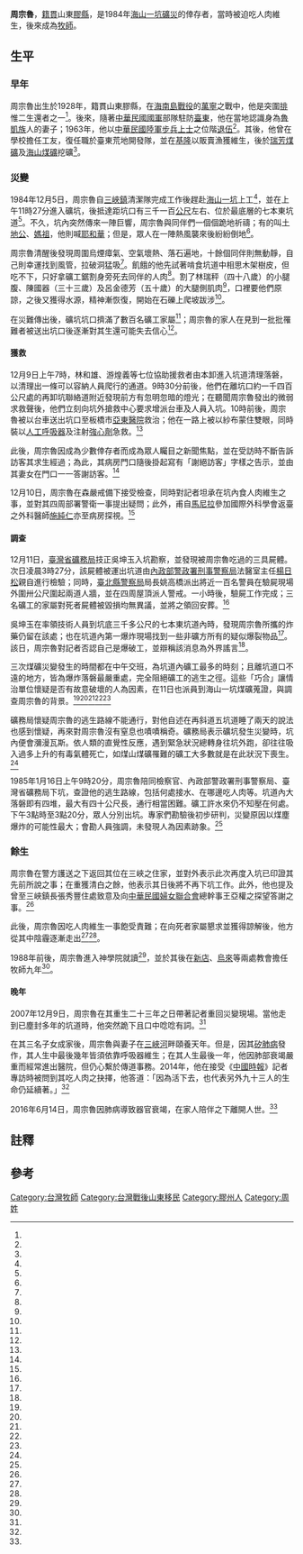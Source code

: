 {{Infobox Person
| name   =周宗魯
| real_name= 
| image     = 
| image_size     = 
| caption  = 
| birth_date  =  1928年
| ancestor =[[山東省_(中華民國)|山東]][[膠縣|膠縣]]
| birth_place = {{CHN-1928}}
| death_date  = {{death date and age|2016|6|14|1928}}
| death_place = {{TWN}}[[新北市|新北市]][[三峽區|三峽區]]
| death_cause = [[器官衰竭|器官衰竭]]
| nationality = {{ROC}}
| occupation =礦工、牧師
|alma_mater = 
| office = 
| term_start = 
| term_end = 
| spouse = 
| children= 
|known for=倖存於海山一坑礦災
|家鄉 =
}}

'''周宗魯'''{{BD|1928年||2016年|6月14日|}}，[[籍贯|籍貫]]山東[[胶县|膠縣]]，是1984年[[海山煤礦災變|海山一坑礦災]]的倖存者，當時被迫吃人肉維生，後來成為[[牧師|牧師]]。

==生平==
===早年===
周宗魯出生於1928年，籍貫山東膠縣，在[[海南島戰役|海南島戰役]]的[[万宁市|萬寧]]之戰中，他是突圍[[排|排]]惟二生還者之一<ref name="張志勤" />。後來，隨著[[中華民國國軍|中華民國國軍]]部隊駐防[[臺東縣|臺東]]，他在當地認識身為[[魯凱族|魯凱族]]人的妻子；1963年，他以[[中華民國陸軍|中華民國陸軍]][[步兵|步兵]][[上士|上士]]之位階[[退伍軍人|退伍]]<ref name="曾伯加" />。其後，他曾在學校擔任工友，復任職於臺東荒地開發隊，並在[[基隆|基隆]]以販賣漁獲維生，後於[[瑞芳區|瑞芳煤礦]]及[[海山煤礦|海山煤礦]]挖礦<ref name="張志勤"/>。

===災變===

1984年{{efn|[[1984年臺灣|1984年]]在6月20日、7月10日、12月5日，[[台北縣|台北縣]][[土城區|土城鄉]]海山煤礦、[[瑞芳鎮|瑞芳鎮]][[煤山煤礦礦災|煤山煤礦]]、[[三峽鎮|三峽鎮]]海山一坑煤礦，此三座[[台灣煤礦|台灣煤礦]]接連發生3次礦災，死亡人數共近300人，震驚全國<ref name="張志勤"/>。11月27日三峽消防分隊及12月3日海山一坑礦方，均接獲將發生礦災的警告電話<ref name="海一災"/>。}}12月5日，周宗魯自[[三峽鎮|三峽鎮]]清潔隊完成工作後趕赴[[海山煤礦|海山一坑]]上工<ref name="黃福其" />，並在上午11時27分進入礦坑，後抵達距坑口有三千一百[[公尺|公尺]]左右、位於最底層的七本東坑道{{efn|同年11月27日，七本東坑道就發生引爆炸藥誤失事件，造成兩名礦工受傷，未查出是何人引爆誤失<ref name="尋找"/>。}}<ref name="賴始全" />。不久，坑內突然傳來一陣巨響，周宗魯與同伴們一個個跪地祈禱；有的叫[[土地公|土地公]]、[[媽祖|媽祖]]，他則喊[[耶和華|耶和華]]；但是，眾人在一陣熱風襲來後紛紛倒地<ref name="曾伯加"/>。

周宗魯清醒後發現周圍烏煙瘴氣、空氣壞熱、落石遍地，十餘個同伴則無動靜，自己則幸運找到風管，拉破洞猛吸<ref name="曾伯加"/>。飢餓的他先試著啃食坑道中相思木架樹皮，但吃不下，只好拿礦工鋸割身旁死去同伴的人肉<ref name="黃福其"/>。割了林瑞秤（四十八歲）的小腿腹、陳國器（三十三歲）及呂金德芳（五十歲）的大腿側肌肉<ref name="相驗"/>，口裡要他們原諒，之後又獲得水源，精神漸恢復，開始在石礫上爬坡跋涉<ref name="曾伯加"/>。

在災難傳出後，礦坑坑口擠滿了數百名礦工家屬<ref name="張志勤"/>；周宗魯的家人在見到一批批罹難者被送出坑口後逐漸對其生還可能失去信心<ref name="回來"/>。

====獲救====

12月9日上午7時，林和雄、游煌義等七位協助援救者由本卸進入坑道清理落磐，以清理出一條可以容納人員爬行的通道。9時30分前後，他們在離坑口約一千四百公尺處的再卸坑聯絡道附近發現前方有忽明忽暗的燈光；在聽聞周宗魯發出的微弱求救聲後，他們立刻向坑外搶救中心要求增派台車及人員入坑。10時前後，周宗魯被以台車送出坑口至板橋市[[亞東醫院|亞東醫院]]救治；他在一路上被以紗布蒙住雙眼，同時裝以[[人工呼吸|人工呼吸器]]及注射[[强心药|強心劑]]急救。<ref name="奇蹟" />

此後，周宗魯因成為少數倖存者{{efn|周宗魯非唯一獲救者，12月5日當天坑口，礦工王黃德在離坑口約六百公尺處的本斜坑獲救<ref name="賴始全"/>。}}而成為眾人矚目之新聞焦點，並在受訪時不斷告訴訪客其求生經過；為此，其病房門口隨後掛起寫有「謝絕訪客」字樣之告示，並由其妻女在門口一一答謝訪客。<ref name="原彰"/>

12月10日，周宗魯在森嚴戒備下接受檢查，同時對記者坦承在坑內食人肉維生之事，並對其四周部署警衛一事提出疑問；此外，甫自[[馬尼拉|馬尼拉]]參加國際外科學會返臺之外科醫師[[施純仁|施純仁]]亦至病房探視。<ref name="曾伯加2"/>

====調查====

12月11日，[[經濟部礦務局|臺灣省礦務局]]技正吳坤玉入坑勘察，並發現被周宗魯吃過的三具屍體。次日凌晨3時27分，該屍體被運出坑道由[[內政部警政署刑事警察局|內政部警政署刑事警察局]]法醫室主任[[楊日松|楊日松]]親自進行檢驗；同時，[[臺北縣警察局|臺北縣警察局]]局長姚高橋派出將近一百名警員在驗屍現場外圍卅公尺圍起兩道人牆，並在四周屋頂派人警戒。一小時後，驗屍工作完成；三名礦工的家屬對死者屍體被毀損{{efn|中華民國刑法第二百四十七條規定，侵害、損壞屍體有罪；但刑法第廿四條則規定：因避免自己或他人生命、身體、自由、財產之緊急危難而出於不得已之行為，不罰<ref name="無刑責"/>。}}均無異議，並將之領回安葬。<ref name="相驗"/>

吳坤玉在率領技術人員到坑底三千多公尺的七本東坑道內時，發現周宗魯所攜的炸藥仍留在該處；也在坑道內第一爆炸現場找到一些非礦方所有的疑似爆裂物品<ref name="疑似"/>。該日，周宗魯對記者否認自己是爆破工，並辯稱該消息為外界謠言<ref name="檢方"/>。

三次煤礦災變發生的時間都在中午交班，為坑道內礦工最多的時刻；且離坑道口不遠的地方，皆為爆炸落磐最嚴重處，完全阻絕礦工的逃生之徑。這些「巧合」讓情治單位懷疑是否有故意破壞的人為因素{{efn|技術人員依爆炸第一現場分析爆炸原因，認為相當可疑。因爆炸第一現場通風量足夠三百人工作所需，不可能發生瓦斯爆炸。同時現場為台車交換地點，設有自動灑水清洗煤塵設備。再來是礦務局所做的試驗，在一立方公尺空間，煤塵容許量超過安全廿倍時，十次火星只有一到兩次機會引爆。煤礦的電纜有防護金屬皮，斷折破損的概率非常微小。礦務人員因而懷疑是爆炸是人為。論點的另一旁證，是本斜坑因巨爆引起大落磐，有多人死在本斜坑。有說法是本斜坑是受到又斜及再斜坑爆炸後，引起的連鎖爆炸而發生落磐。不過，礦務局解釋爆炸後的風爆與火焰都採直線進行，又斜與本斜間的聯路片道皆彎曲，所以爆炸第一現場引起的風暴，要經過兩處彎道來引起連鎖爆炸的機會極低。<ref name="疑似"/>}}，在11日也派員到海山一坑煤礦蒐證，與調查周宗魯的背景。<ref name="海一災"/><ref name="尋找"/><ref name="檢方"/><ref name="情治"/><ref name="調查"/>

礦務局懷疑周宗魯的逃生路線不能通行，對他自述在再斜道五坑道睡了兩天的說法也感到懷疑，再來對周宗魯沒有窒息也嘖嘖稱奇。礦務局表示礦坑發生災變時，坑內便會瀰漫瓦斯。依人類的直覺性反應，遇到緊急狀況總轉身往坑外跑，卻往往吸入過多上升的有毒氣體死亡，如煤山煤礦罹難的礦工大多數就是在此狀況下喪生。<ref name="賴始全"/>
{{Multiple image
|align=right
|direction = vertical
|width = 220
|image1 =三峽區海山一坑附近成福路街道.jpg
|caption1 =海山一坑興盛時，周邊商店林立、鎮上熱鬧繁榮，礦難後一夕變樣<ref name="張志勤"/>。
|image2 =橫溪恩主公護理之家.jpg
|caption2 =1988年封坑的海山一坑由[[行天宮|行天宮]]廟方改成橫溪恩主公護理之家，於2016年營運<ref name="張安蕎"/>。
|image3=橫溪恩主公護理之家內的海山一坑入口.jpg
|caption3=橫溪恩主公護理之家保留礦場部分遺址，如主坑道牌匾、入口拱門<ref name="張安蕎"/>。
}}

1985年1月16日上午9時20分，周宗魯陪同檢察官、內政部警政署刑事警察局、臺灣省礦務局下坑，查證他的逃生路線，包括何處接水、在哪邊吃人肉等。坑道內大落磐即有四堆，最大有四十公尺長，通行相當困難。礦工許水來仍不知壓在何處。下午3點時至3點20分，眾人分別出坑。專家們勘驗後初步研判，災變原因以煤塵爆炸的可能性最大{{efn|台灣煤礦方常以風扇將煤塵由開掘處向外吹，並隨空氣向唯一的出口的礦口漂浮，故離礦口不遠處有相當多的煤塵。台車進出造成的風會吹起地面的煤塵，增加空氣中的煤塵濃度。而且，上下換班時，台車鐵輪和鐵軌的摩擦或撞擊產生火花。這些因素造成[[塵爆|塵爆]]機率大。<ref name="錢曾麟"/>}}；會勘人員強調，未發現人為因素跡象。<ref name="返家"/>

=== 餘生 ===
周宗魯在警方護送之下返回其位在三峽之住家，並對外表示此次再度入坑已印證其先前所說之事；在重獲清白之餘，他表示其日後將不再下坑工作。此外，他也提及曾至三峽鎮長張秀豐住處致意及向[[中華民國婦女聯合會|中華民國婦女聯合會]]總幹事王亞權之探望答謝之事。<ref name="返家"/>

此後，周宗魯因吃人肉維生一事飽受責難；在向死者家屬懇求並獲得諒解後，他方從其中陰霾逐漸走出<ref name="葉德正" /><ref name="海山" />。

1988年前後，周宗魯進入神學院{{where}}就讀<ref name="葉德正" />，並於其後在[[新店|新店]]、[[烏來|烏來]]等兩處教會擔任牧師九年<ref name="海山" />。

==== 晚年 ====
2007年12月9日，周宗魯在其重生二十三年之日帶著記者重回災變現場。當他走到已塵封多年的坑道時，他突然跪下且口中唸唸有詞。<ref name="張志勤"/>

在其三名子女成家後，周宗魯與妻子在[[三峽河|三峽河]]畔頤養天年。但是，因其[[矽肺病|矽肺病]]發作，其人生中最後幾年皆須依靠呼吸器維生；在其人生最後一年，他因肺部衰竭嚴重而經常進出醫院，但仍心繫於傳道事務。2014年，他在接受《[[中國時報|中國時報]]》記者專訪時被問到其吃人肉之抉擇，他答道：「因為活下去，也代表另外九十三人的生命仍延續著。」<ref name="葉德正" /> 

2016年6月14日，周宗魯因肺病導致器官衰竭，在家人陪伴之下離開人世。<ref name="葉德正" />

==註釋==
{{notelist|iger=}}

==參考==
{{portal box|人物|山東|台灣|基督教}}
{{reflist|2|refs=

<ref name="張安蕎">{{Cite web|url=http://news.ltn.com.tw/news/local/paper/1014841|title=〈台北都會〉廢礦場變護理之家 搶手|language=zh-tw|publisher=《自由時報》|author=張安蕎|date=2016-07-26|accessdate=2017-01-06|archive-date=2017-01-06|archive-url=https://web.archive.org/web/20170106173653/http://news.ltn.com.tw/news/local/paper/1014841|dead-url=no}}</ref>

<ref name="葉德正">{{Cite web|url=https://tw.news.yahoo.com/%E5%90%83%E4%BA%BA%E8%82%89%E8%BA%B2%E9%81%8E%E6%AD%BB%E5%8A%AB-%E6%B5%B7%E5%B1%B1%E7%A4%A6%E7%81%BD%E5%94%AF-%E5%80%96%E5%AD%98%E8%80%85-%E8%B5%B0%E4%BA%86-215007040.html|title=吃人肉躲過死劫 海山礦災唯一倖存者 走了|language=zh-tw|publisher=《中國時報》|author=葉德正|date=2016-12-06|accessdate=2017-01-06|archive-date=2019-06-05|archive-url=https://web.archive.org/web/20190605195626/https://tw.news.yahoo.com/%E5%90%83%E4%BA%BA%E8%82%89%E8%BA%B2%E9%81%8E%E6%AD%BB%E5%8A%AB-%E6%B5%B7%E5%B1%B1%E7%A4%A6%E7%81%BD%E5%94%AF-%E5%80%96%E5%AD%98%E8%80%85-%E8%B5%B0%E4%BA%86-215007040.html|dead-url=no}}</ref>

<ref name="原彰">{{Cite web|url=|title=礦災餘生爭相探視 妻子兒女門前謝客|language=zh-tw|publisher=《民生報》|author=原彰|date=1984-12-10|accessdate=}}</ref>

<ref name="張志勤">{{cite journal|url=http://magazine.sina.com/bg/chinatimesweekly/1556/2007-12-19/ba44830.html|author=張志勤|journal=《時報周刊》|title=〈海山一坑煤礦傳靈異〉|date=2007-12-18|publisher=時報周刊出版社|issue=第1556期|location=|language=zh-tw|access-date=2017-01-06|archive-date=2017-01-11|archive-url=https://web.archive.org/web/20170111121205/http://magazine.sina.com/bg/chinatimesweekly/1556/2007-12-19/ba44830.html|dead-url=no}}</ref>

<ref name="無刑責">{{Cite web|url=|title=萬不得已痛苦抉擇　法界人士認周宗魯無刑責|language=zh-tw|publisher=《民生報》|author=|date=1984-12-10|accessdate=}}</ref>

<ref name="賴始全">{{Cite web|url=|title=謎 周宗魯所描述脫困路線 礦務專家認為不可思議|language=zh-tw|publisher=《聯合報》|author=賴始全、劉曉寧、劉重善|date=1984-12-10|accessdate=}}</ref>

<ref name="曾伯加">{{Cite web|url=|title=地層下老兵不死 「我終於活了」!吃人肉飲泉水絕境想尋短 秉信仰念妻兒摸出求生路|language=zh-tw|publisher=《聯合報》|author=曾伯加|date=1984-12-10|accessdate=}}</ref>

<ref name="曾伯加2">{{Cite web|url=|title=
周宗魯昨接受體檢　劫後餘生喜不自勝 精神很好說話減少|language=zh-tw|publisher=《聯合報》|author=曾伯加|date=1984-12-11|accessdate=}}</ref>

<ref name="回來">{{Cite web|url=|title=爸爸回來放心了 礦工女兒吐心聲|language=zh-tw|publisher=《聯合報》|author=|date=1984-12-10|accessdate=}}</ref>

<ref name="奇蹟">{{Cite web|url=|title=奇蹟 地層下九十多小時 周宗魯活著出來了 忍死煎熬四晝夜‧求生艱難吞人肉?|language=zh-tw|publisher=《聯合報》|author=|date=1984-12-10|accessdate=}}</ref>

<ref name="相驗">{{Cite web|url=|title=相驗三具割損屍體 與周宗魯說法吻合 澄清礦災疑團‧他願接受調查|language=zh-tw|publisher=《聯合報》|author=|date=1984-12-13|accessdate=}}</ref>

<ref name="調查">{{Cite web|url=|title=調查礦災真正原因 情治單位追根究抵|language=zh-tw|publisher=《聯合報》|author=|date=1984-12-13|accessdate=}}</ref>/ref>

<ref name="疑似">{{Cite web|url=|title=
海一坑內發現「疑似爆裂物」! 礦災禍首可能「有意製造的」?|language=zh-tw|publisher=《聯合報》|author=|date=1984-12-12|accessdate=}}</ref>


<ref name="情治">{{Cite web|url=|title=情治單位主動調查礦災 蒐集三次資料‧研究一切「巧合」|language=zh-tw|publisher=《聯合報》|author=|date=1984-12-12|accessdate=}}</ref>

<ref name="檢方">{{Cite web|url=|title=
周宗魯否認是爆破工 帶入坑炸藥已被找到 檢方偵訊疑點多‧若干情況不合理 逃生路線行不通‧強調一定會找到|language=zh-tw|publisher=《聯合報》|author=|date=1984-12-12|accessdate=}}</ref>ref>

<ref name="海一災">{{Cite web|url=|title=海一災變不排除人為因素 情治單位正多方蒐證調查|language=zh-tw|publisher=《民生報》|author=|date=1984-12-12|accessdate=}}</ref>

<ref name="尋找">{{Cite web|url=|title=尋找疑點 防爆人員入坑了解 檢方查詢追究刑責 周宗魯擔任煤層爆破‧災變前攜炸藥入坑|language=zh-tw|publisher=《聯合報》|author=|date=1984-12-11|accessdate=}}</ref>

<ref name="海山">{{Cite web|url=|title=海山礦災倖存者 飲尿食人求生|language=zh-tw|publisher=《Upaper》|author=|date=2010-10-14|accessdate=}}</ref>

<ref name="黃福其">{{Cite web|url=|title=海山礦災唯一倖存 喝餿尿 吃人肉 周宗魯：我只想活下去|language=zh-tw|publisher=《聯合報》|author=黃福其、王長鼎、王汝聰|date=2010-10-14|accessdate=}}</ref>
 
<ref name="錢曾麟">{{Cite web|url=|title=《民生論壇》爆炸的原因應予理性探討|language=zh-tw|publisher=《民生報》|author=錢曾麟|date=1984-12-16|accessdate=}}</ref>

<ref name="返家">{{Cite web|url=|title=檢警人員會同礦局人員下坑 會勘海一煤礦災變現場 初步認係煤塵爆炸引起 周宗魯陪同查證逃生路線 出坑後昨已返家|language=zh-tw|publisher=《聯合報》|author=|date=1985-01-17|accessdate=}}</ref>

}}


[[Category:台灣牧師|Category:台灣牧師]]
[[Category:台灣戰後山東移民|Category:台灣戰後山東移民]]
[[Category:膠州人|Category:膠州人]]
[[Category:周姓|Category:周姓]]